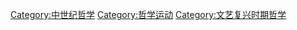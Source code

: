[[Category:中世纪哲学|Category:中世纪哲学]]
[[Category:哲学运动|Category:哲学运动]]
[[Category:文艺复兴时期哲学|Category:文艺复兴时期哲学]]